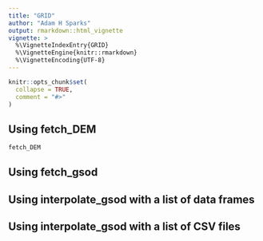 ```yaml
---
title: "GRID"
author: "Adam H Sparks"
output: rmarkdown::html_vignette
vignette: >
  %\VignetteIndexEntry{GRID}
  %\VignetteEngine{knitr::rmarkdown}
  %\VignetteEncoding{UTF-8}
---
```


```r
knitr::opts_chunk$set(
  collapse = TRUE,
  comment = "#>"
)
```

## Using fetch_DEM

```r
fetch_DEM
```
## Using fetch_gsod


## Using interpolate_gsod with a list of data frames


## Using interpolate_gsod with a list of CSV files
